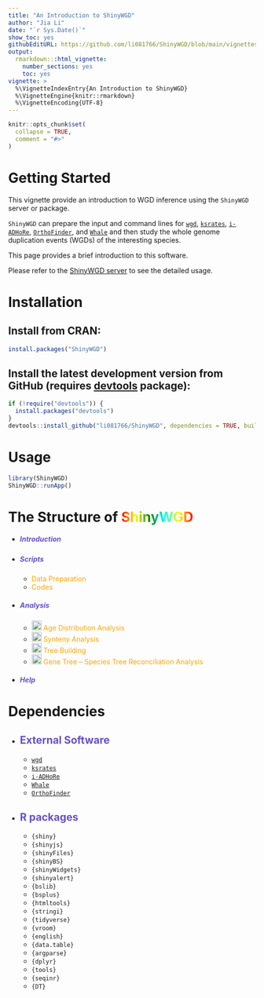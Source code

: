 ```yaml
---
title: "An Introduction to ShinyWGD"
author: "Jia Li"
date: "`r Sys.Date()`"
show_toc: yes
githubEditURL: https://github.com/li081766/ShinyWGD/blob/main/vignettes/intro_to_shinywgd.Rmd
output: 
  rmarkdown:::html_vignette:
    number_sections: yes
    toc: yes
vignette: >
  %\VignetteIndexEntry{An Introduction to ShinyWGD}
  %\VignetteEngine{knitr::rmarkdown}
  %\VignetteEncoding{UTF-8}
---
```


```r
knitr::opts_chunk$set(
  collapse = TRUE,
  comment = "#>"
)
```

# Getting Started

This vignette provide an introduction to WGD inference using 
the `ShinyWGD` server or package.

`ShinyWGD` can prepare the input and command lines for [`wgd`](https://github.com/arzwa/wgd), [`ksrates`](https://github.com/VIB-PSB/ksrates), [`i-ADHoRe`](https://www.vandepeerlab.org/?q=tools/i-adhore30), [`OrthoFinder`](https://github.com/davidemms/OrthoFinder), and [`Whale`](https://github.com/arzwa/Whale.jl/tree/master) 
and then study the whole genome duplication events (WGDs) of the interesting species.

This page provides a brief introduction to this software. 

Please refer to the <font color='#6650C9'>[ShinyWGD server](https://bioinformatics.psb.ugent.be/webtools/ShinyWGD)</font> 
to see the detailed usage. 

# Installation

## Install from CRAN:

```r
install.packages("ShinyWGD")
```

## Install the latest development version from GitHub (requires [devtools](https://github.com/hadley/devtools) package):

```r
if (!require("devtools")) {
  install.packages("devtools")
}
devtools::install_github("li081766/ShinyWGD", dependencies = TRUE, build_vignettes = FALSE)
```

# Usage

```r
library(ShinyWGD)
ShinyWGD::runApp()
```

# The Structure of <span style="color:red; background:linear-gradient(to right, red, yellow, green, cyan, yellow, red); -webkit-background-clip: text; -webkit-text-fill-color: transparent;">ShinyWGD</span>

- ##### <font color="#6650C9"><i class="fa-solid fa-info"></i> Introduction</font>
- ##### <font color="#6650C9"><i aria-label="terminal icon" class="fa fa-terminal fa-fw fa-fade" role="presentation"></i>Scripts</font>
  - <font color="orange"><i aria-label="microscope icon" class="fa fa-microscope fa-fw fa-fade" role="presentation"></i> Data Preparation</font>
  - <font color="orange"><i aria-label="code icon" class="fa fa-code fa-fw fa-fade" role="presentation"></i> Codes</font>
- ##### <font color="#6650C9"><i class="fa-solid fa-pencil" role="presentation"></i> Analysis</font>
  - <font color="orange"><img src="../inst/ShinyWGD/www/images/ksIcon.svg" alt="Icon" width="20" height="20"> Age Distribution Analysis</font>
  - <font color="orange"><img src="../inst/ShinyWGD/www/images/syntenyIcon.svg" alt="Icon" width="20" height="20"> Synteny Analysis</font>
  - <font color="orange"><img src="../inst/ShinyWGD/www/images/ksTreeIcon.svg" alt="Icon" width="20" height="20"> Tree Building</font>
  - <font color="orange"><img src="../inst/ShinyWGD/www/images/treeReconciliationIcon.svg" alt="Icon" width="20" height="20"> Gene Tree – Species Tree Reconciliation Analysis</font>
- ##### <font color="#6650C9"><i class="fa-solid fa-question"></i> Help</font>

# Dependencies

- ## <font color="#6650C9">External Software</font>
  - [`wgd`](https://github.com/arzwa/wgd)
  - [`ksrates`](https://github.com/VIB-PSB/ksrates)
  - [`i-ADHoRe`](https://www.vandepeerlab.org/?q=tools/i-adhore30)
  - [`Whale`](https://github.com/arzwa/Whale.jl/tree/master)
  - [`OrthoFinder`](https://github.com/davidemms/OrthoFinder)

- ## <font color="#6650C9">R packages</font>
  - `{shiny}`
  - `{shinyjs}`
  - `{shinyFiles}`
  - `{shinyBS}`
  - `{shinyWidgets}`
  - `{shinyalert}`
  - `{bslib}`
  - `{bsplus}`
  - `{htmltools}`
  - `{stringi}`
  - `{tidyverse}`
  - `{vroom}`
  - `{english}`
  - `{data.table}`
  - `{argparse}`
  - `{dplyr}`
  - `{tools}`
  - `{seqinr}`
  - `{DT}`

